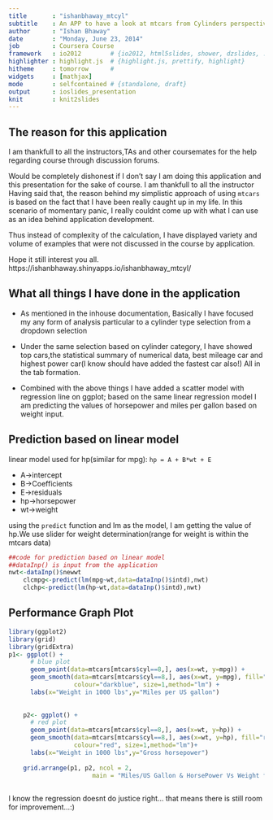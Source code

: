 ```yaml
---
title       : "ishanbhaway_mtcyl"
subtitle    : An APP to have a look at mtcars from Cylinders perspective
author      : "Ishan Bhaway"
date        : "Monday, June 23, 2014"
job         : Coursera Course
framework   : io2012        # {io2012, html5slides, shower, dzslides, ...}
highlighter : highlight.js  # {highlight.js, prettify, highlight}
hitheme     : tomorrow      # 
widgets     : [mathjax] 
mode        : selfcontained # {standalone, draft}
output      : ioslides_presentation
knit        : knit2slides
---
```


## The reason for this application

 I am thankfull to all the instructors,TAs and other coursemates for the help regarding course through discussion forums.
 
Would be completely dishonest if I don't say I am doing this application and this presentation for the sake of course. I am thankfull to all the instructor
Having said that, the reason behind my simplistic approach of using `mtcars` is based on the fact that I have been really caught up in my life. In this scenario of momentary panic, I really couldnt come up with what I can use as an idea behind application development.

Thus instead of complexity of the calculation, I have displayed variety and volume of examples that were not discussed in the course by application.

Hope it still interest you all.
https://ishanbhaway.shinyapps.io/ishanbhaway_mtcyl/

## What all things I have done in the application

- As mentioned in the inhouse documentation, Basically I have focused my any form of analysis particular to a cylinder type selection from a dropdown selection

- Under the same selection based on cylinder category,  I have showed top cars,the statistical summary of numerical data, best mileage car and highest power car(I know should have added the fastest car also!) All in the tab formation.

- Combined with the above things I have added a scatter model with regression line on ggplot; based on the same linear regression model I am predicting the values of horsepower and miles per gallon based on weight input.


## Prediction based on linear model
linear model used for hp(similar for mpg):
`hp = A + B*wt + E`

- A->intercept
- B->Coefficients
- E->residuals
- hp->horsepower
- wt->weight

using the `predict` function and lm as the model, I am getting the value of hp.We use slider for weight determination(range for weight is within the mtcars data)


```r
##code for prediction based on linear model
##dataInp() is input from the application
nwt<-dataInp()$newwt
    clcmpg<-predict(lm(mpg~wt,data=dataInp()$intd),nwt)
    clchp<-predict(lm(hp~wt,data=dataInp()$intd),nwt)
```

## Performance Graph Plot
```r

library(ggplot2)
library(grid)
library(gridExtra)
p1<- ggplot() +
      # blue plot
      geom_point(data=mtcars[mtcars$cyl==8,], aes(x=wt, y=mpg)) + 
      geom_smooth(data=mtcars[mtcars$cyl==8,], aes(x=wt, y=mpg), fill="blue",
                  colour="darkblue", size=1,method="lm") +
      labs(x="Weight in 1000 lbs",y="Miles per US gallon")
    
    
    p2<- ggplot() +      
      # red plot
      geom_point(data=mtcars[mtcars$cyl==8,], aes(x=wt, y=hp)) + 
      geom_smooth(data=mtcars[mtcars$cyl==8,], aes(x=wt, y=hp), fill="red",
                  colour="red", size=1,method="lm")+
      labs(x="Weight in 1000 lbs",y="Gross horsepower") 
    
    grid.arrange(p1, p2, ncol = 2, 
                       main = "Miles/US Gallon & HorsePower Vs Weight for 8 cylinder")
    
```

I know the regression doesnt do justice right... that means there is still room for improvement...:)  
